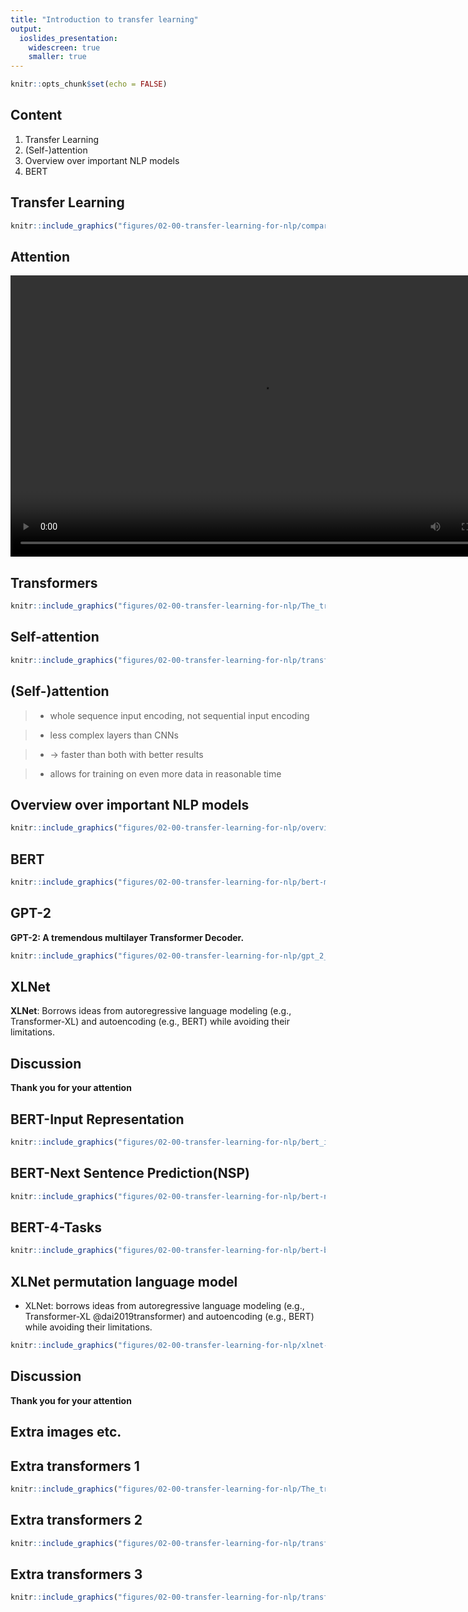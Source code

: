 ```yaml
---
title: "Introduction to transfer learning"
output: 
  ioslides_presentation:
    widescreen: true
    smaller: true
---
```


```r
knitr::opts_chunk$set(echo = FALSE)
```

## Content

1. Transfer Learning
1. (Self-)attention
1. Overview over important NLP models
1. BERT

## Transfer Learning

```r
knitr::include_graphics("figures/02-00-transfer-learning-for-nlp/compare-classical-transferlearning-ml.PNG")
```

## Attention

<div align="center">
<video width="800" height="450" controls>
  <source src="figures/02-00-transfer-learning-for-nlp/seq2seq_7.mp4" type="video/mp4">
</video>
</div>


## Transformers

```r
knitr::include_graphics("figures/02-00-transfer-learning-for-nlp/The_transformer_encoders_decoders.png")
```

## Self-attention
```r
knitr::include_graphics("figures/02-00-transfer-learning-for-nlp/transform20fps.gif")
```

## (Self-)attention

>- whole sequence input encoding, not sequential input encoding

>- less complex layers than CNNs

>- -> faster than both with better results

>- allows for training on even more data in reasonable time


## Overview over important NLP models

```r
knitr::include_graphics("figures/02-00-transfer-learning-for-nlp/overview-tranferlearning.PNG")
```

## BERT

```r
knitr::include_graphics("figures/02-00-transfer-learning-for-nlp/bert-masked_task.png")
```


## GPT-2 

**GPT-2: A tremendous multilayer Transformer Decoder.**
```r
knitr::include_graphics("figures/02-00-transfer-learning-for-nlp/gpt_2_decoder.png")
```


## XLNet


**XLNet**: Borrows ideas from autoregressive language modeling (e.g., Transformer-XL) and autoencoding (e.g., BERT) while avoiding their limitations.

## Discussion

**Thank you for your attention**


## BERT-Input Representation

```r
knitr::include_graphics("figures/02-00-transfer-learning-for-nlp/bert_input_representation.jpg")
```

## BERT-Next Sentence Prediction(NSP)

```r
knitr::include_graphics("figures/02-00-transfer-learning-for-nlp/bert-nsp.png")
```


## BERT-4-Tasks 

```r
knitr::include_graphics("figures/02-00-transfer-learning-for-nlp/bert-based_model.png")
```

## XLNet permutation language model


* XLNet: borrows ideas from autoregressive language modeling (e.g., Transformer-XL @dai2019transformer) and autoencoding (e.g., BERT) while avoiding their limitations.

```r
knitr::include_graphics("figures/02-00-transfer-learning-for-nlp/xlnet-pml.png")
```


## Discussion

**Thank you for your attention**


## Extra images etc.

## Extra transformers 1

```r
knitr::include_graphics("figures/02-00-transfer-learning-for-nlp/The_transformer_encoder_decoder_stack.png")
```

## Extra transformers 2

```r
knitr::include_graphics("figures/02-00-transfer-learning-for-nlp/transformer.png")
```

## Extra transformers 3

```r
knitr::include_graphics("figures/02-00-transfer-learning-for-nlp/transformer.png")
```
